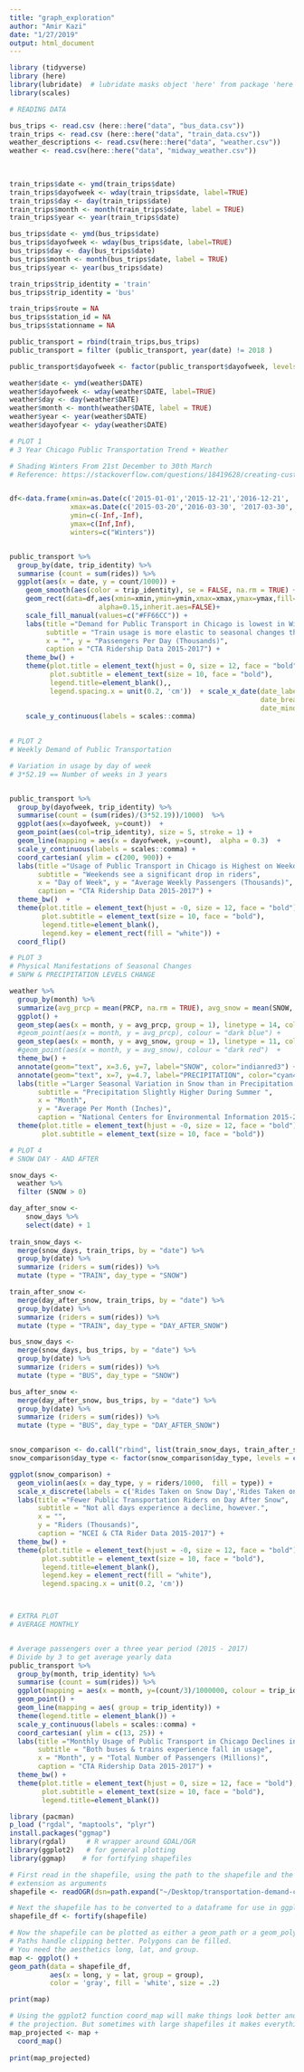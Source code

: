 ```yaml
---
title: "graph_exploration"
author: "Amir Kazi"
date: "1/27/2019"
output: html_document
---
```



```r
library (tidyverse)
library (here)
library(lubridate)  # lubridate masks object 'here' from package 'here'.
library(scales)
```


```r
# READING DATA

bus_trips <- read.csv (here::here("data", "bus_data.csv"))
train_trips <- read.csv (here::here("data", "train_data.csv"))
weather_descriptions <- read.csv(here::here("data", "weather.csv"))
weather <- read.csv(here::here("data", "midway_weather.csv")) 
  
  
```

```r

train_trips$date <- ymd(train_trips$date)
train_trips$dayofweek <- wday(train_trips$date, label=TRUE)  
train_trips$day <- day(train_trips$date)
train_trips$month <- month(train_trips$date, label = TRUE)
train_trips$year <- year(train_trips$date)

bus_trips$date <- ymd(bus_trips$date)
bus_trips$dayofweek <- wday(bus_trips$date, label=TRUE)  
bus_trips$day <- day(bus_trips$date)
bus_trips$month <- month(bus_trips$date, label = TRUE)
bus_trips$year <- year(bus_trips$date)

train_trips$trip_identity = 'train'
bus_trips$trip_identity = 'bus'

train_trips$route = NA
bus_trips$station_id = NA
bus_trips$stationname = NA

public_transport = rbind(train_trips,bus_trips)
public_transport = filter (public_transport, year(date) != 2018 )

public_transport$dayofweek <- factor(public_transport$dayofweek, levels = c("Mon", "Tue", "Wed", "Thu", "Fri", "Sat", "Sun"))

weather$date <- ymd(weather$DATE)
weather$dayofweek <- wday(weather$DATE, label=TRUE)  
weather$day <- day(weather$DATE)
weather$month <- month(weather$DATE, label = TRUE)
weather$year <- year(weather$DATE)
weather$dayofyear <- yday(weather$DATE)

```


```r

# PLOT 1
# 3 Year Chicago Public Transportation Trend + Weather

# Shading Winters From 21st December to 30th March
# Reference: https://stackoverflow.com/questions/18419628/creating-custom-legends-in-ggplot2


df<-data.frame(xmin=as.Date(c('2015-01-01','2015-12-21','2016-12-21', '2017-12-21' )),
               xmax=as.Date(c('2015-03-20','2016-03-30', '2017-03-30', '2017-12-31' )),
               ymin=c(-Inf,-Inf),
               ymax=c(Inf,Inf),
               winters=c("Winters"))


public_transport %>%
  group_by(date, trip_identity) %>%
  summarise (count = sum(rides)) %>%
  ggplot(aes(x = date, y = count/1000)) +
    geom_smooth(aes(color = trip_identity), se = FALSE, na.rm = TRUE) +
    geom_rect(data=df,aes(xmin=xmin,ymin=ymin,xmax=xmax,ymax=ymax,fill=winters),
                      alpha=0.15,inherit.aes=FALSE)+
    scale_fill_manual(values=c("#FF66CC")) + 
    labs(title ="Demand for Public Transport in Chicago is lowest in Winter", 
         subtitle = "Train usage is more elastic to seasonal changes than bus usage.",
         x = "", y = "Passengers Per Day (Thousands)",
         caption = "CTA Ridership Data 2015-2017") +
    theme_bw() +
    theme(plot.title = element_text(hjust = 0, size = 12, face = "bold"), 
          plot.subtitle = element_text(size = 10, face = "bold"),
          legend.title=element_blank(),,
          legend.spacing.x = unit(0.2, 'cm'))  + scale_x_date(date_labels = "%d %b %Y", 
                                                              date_breaks = "1 year", 
                                                              date_minor_breaks = "1 month") +
    scale_y_continuous(labels = scales::comma) 
 
```




```r
# PLOT 2
# Weekly Demand of Public Transportation

# Variation in usage by day of week
# 3*52.19 == Number of weeks in 3 years


public_transport %>%
  group_by(dayofweek, trip_identity) %>%
  summarise(count = (sum(rides)/(3*52.19))/1000)  %>%
  ggplot(aes(x=dayofweek, y=count))  +
  geom_point(aes(col=trip_identity), size = 5, stroke = 1) + 
  geom_line(mapping = aes(x = dayofweek, y=count),  alpha = 0.3)  +
  scale_y_continuous(labels = scales::comma) +
  coord_cartesian( ylim = c(200, 900)) + 
  labs(title ="Usage of Public Transport in Chicago is Highest on Weekdays", 
       subtitle = "Weekends see a significant drop in riders",
       x = "Day of Week", y = "Average Weekly Passengers (Thousands)",
       caption = "CTA Ridership Data 2015-2017") +
  theme_bw()  + 
  theme(plot.title = element_text(hjust = -0, size = 12, face = "bold"), 
        plot.subtitle = element_text(size = 10, face = "bold"), 
        legend.title=element_blank(),
        legend.key = element_rect(fill = "white")) +
  coord_flip()

```




```r

# PLOT 3
# Physical Manifestations of Seasonal Changes
# SNPW & PRECIPITATION LEVELS CHANGE

weather %>%
  group_by(month) %>%
  summarize(avg_prcp = mean(PRCP, na.rm = TRUE), avg_snow = mean(SNOW, na.rm = TRUE)) %>%
  ggplot() +
  geom_step(aes(x = month, y = avg_prcp, group = 1), linetype = 14, colour = "cyan4") +
  #geom_point(aes(x = month, y = avg_prcp), colour = "dark blue") +
  geom_step(aes(x = month, y = avg_snow, group = 1), linetype = 11, colour = "indianred1") +
  #geom_point(aes(x = month, y = avg_snow), colour = "dark red")  +
  theme_bw() + 
  annotate(geom="text", x=3.6, y=7, label="SNOW", color="indianred3") +
  annotate(geom="text", x=7, y=4.7, label="PRECIPITATION", color="cyan4") +
  labs(title ="Larger Seasonal Variation in Snow than in Precipitation in Chicago", 
       subtitle = "Precipitation Slightly Higher During Summer ",
       x = "Month", 
       y = "Average Per Month (Inches)",
       caption = "National Centers for Environmental Information 2015-2017") +
  theme(plot.title = element_text(hjust = -0, size = 12, face = "bold"), 
        plot.subtitle = element_text(size = 10, face = "bold"))

```




```r
# PLOT 4
# SNOW DAY - AND AFTER

snow_days <-
  weather %>% 
  filter (SNOW > 0)

day_after_snow <-
    snow_days %>%
    select(date) + 1
  
train_snow_days <- 
  merge(snow_days, train_trips, by = "date") %>%
  group_by(date) %>%
  summarize (riders = sum(rides)) %>%
  mutate (type = "TRAIN", day_type = "SNOW")

train_after_snow <- 
  merge(day_after_snow, train_trips, by = "date") %>%
  group_by(date) %>%
  summarize (riders = sum(rides)) %>%
  mutate (type = "TRAIN", day_type = "DAY_AFTER_SNOW")

bus_snow_days <- 
  merge(snow_days, bus_trips, by = "date") %>%
  group_by(date) %>%
  summarize (riders = sum(rides)) %>%
  mutate (type = "BUS", day_type = "SNOW")

bus_after_snow <- 
  merge(day_after_snow, bus_trips, by = "date") %>%
  group_by(date) %>%
  summarize (riders = sum(rides)) %>%
  mutate (type = "BUS", day_type = "DAY_AFTER_SNOW")


snow_comparison <- do.call("rbind", list(train_snow_days, train_after_snow, bus_snow_days,bus_after_snow ))
snow_comparison$day_type <- factor(snow_comparison$day_type, levels = c("SNOW", "DAY_AFTER_SNOW"))

ggplot(snow_comparison) +
  geom_violin(aes(x = day_type, y = riders/1000,  fill = type)) + 
  scale_x_discrete(labels = c('Rides Taken on Snow Day','Rides Taken on Day After Snow Day')) +
  labs(title ="Fewer Public Transportation Riders on Day After Snow", 
       subtitle = "Not all days experience a decline, however.",
       x = "", 
       y = "Riders (Thousands)",
       caption = "NCEI & CTA Rider Data 2015-2017") +
  theme_bw() +
  theme(plot.title = element_text(hjust = -0, size = 12, face = "bold"), 
        plot.subtitle = element_text(size = 10, face = "bold"),
        legend.title=element_blank(),
        legend.key = element_rect(fill = "white"),
        legend.spacing.x = unit(0.2, 'cm'))




```





































```r
# EXTRA PLOT
# AVERAGE MONTHLY 


# Average passengers over a three year period (2015 - 2017)
# Divide by 3 to get average yearly data 
public_transport %>%
  group_by(month, trip_identity) %>%
  summarise (count = sum(rides)) %>%
  ggplot(mapping = aes(x = month, y=(count/3)/1000000, colour = trip_identity)) + 
  geom_point() +
  geom_line(mapping = aes( group = trip_identity)) +
  theme(legend.title = element_blank()) + 
  scale_y_continuous(labels = scales::comma) +
  coord_cartesian( ylim = c(13, 25)) + 
  labs(title ="Monthly Usage of Public Transport in Chicago Declines in Winter", 
       subtitle = "Both buses & trains experience fall in usage",
       x = "Month", y = "Total Number of Passengers (Millions)",
       caption = "CTA Ridership Data 2015-2017") +
  theme_bw() +
  theme(plot.title = element_text(hjust = 0, size = 12, face = "bold"), 
        plot.subtitle = element_text(size = 10, face = "bold"),
        legend.title=element_blank())


```








```r
library (pacman)
p_load ("rgdal", "maptools", "plyr")
install.packages("ggmap")
library(rgdal)     # R wrapper around GDAL/OGR
library(ggplot2)   # for general plotting
library(ggmap)    # for fortifying shapefiles

# First read in the shapefile, using the path to the shapefile and the shapefile name minus the
# extension as arguments
shapefile <- readOGR(dsn=path.expand("~/Desktop/transportation-demand-chicago//ChiComArea.shp"))

# Next the shapefile has to be converted to a dataframe for use in ggplot2
shapefile_df <- fortify(shapefile)

# Now the shapefile can be plotted as either a geom_path or a geom_polygon.
# Paths handle clipping better. Polygons can be filled.
# You need the aesthetics long, lat, and group.
map <- ggplot() +
geom_path(data = shapefile_df, 
          aes(x = long, y = lat, group = group),
          color = 'gray', fill = 'white', size = .2)

print(map) 

# Using the ggplot2 function coord_map will make things look better and it will also let you change
# the projection. But sometimes with large shapefiles it makes everything blow up.
map_projected <- map +
  coord_map()
  
print(map_projected)

```
